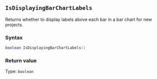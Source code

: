 ::: {.minipage data-latex="{\textwidth}"}
## `IsDisplayingBarChartLabels`

Returns whether to display labels above each bar in a bar chart for new projects.

### Syntax {-}

``` .lua
boolean IsDisplayingBarChartLabels()
```

### Return value {-}

Type: `boolean`
:::
